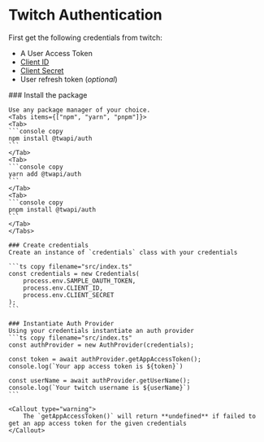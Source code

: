 
# Twitch Authentication

First get the following credentials from twitch:

- A User Access Token
- [Client ID](https://dev.twitch.tv/console)
- [Client Secret](https://dev.twitch.tv/console)
- User refresh token (_optional_)

<Steps>
    ### Install the package
    
    Use any package manager of your choice.
    <Tabs items={["npm", "yarn", "pnpm"]}>
    <Tab>
    ```console copy 
    npm install @twapi/auth 
    ```
    </Tab>
    <Tab>
    ```console copy 
    yarn add @twapi/auth 
    ```
    </Tab>
    <Tab>
    ```console copy 
    pnpm install @twapi/auth 
    ```
    </Tab>
    </Tabs>

    ### Create credentials
    Create an instance of `credentials` class with your credentials

    ```ts copy filename="src/index.ts"
    const credentials = new Credentials(
        process.env.SAMPLE_OAUTH_TOKEN,
        process.env.CLIENT_ID,
        process.env.CLIENT_SECRET
    );
    ```

    ### Instantiate Auth Provider
    Using your credentials instantiate an auth provider
    ```ts copy filename="src/index.ts"
    const authProvider = new AuthProvider(credentials);

    const token = await authProvider.getAppAccessToken();
    console.log(`Your app access token is ${token}`)

    const userName = await authProvider.getUserName();
    console.log(`Your twitch username is ${userName}`)
    ```

    <Callout type="warning">
        The `getAppAccessToken()` will return **undefined** if failed to get an app access token for the given credentials
    </Callout>

</Steps>
